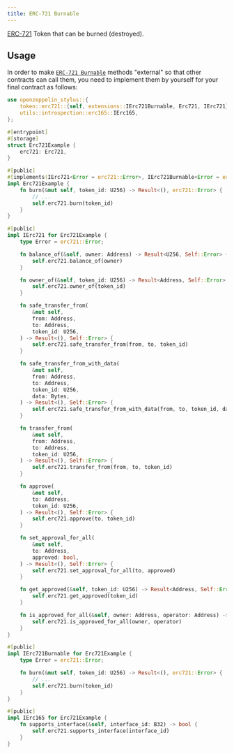 ```yaml
---
title: ERC-721 Burnable
---
```


[ERC-721](/contracts-stylus/erc721) Token that can be burned (destroyed).

## Usage

In order to make [`ERC-721 Burnable`](https://docs.rs/openzeppelin-stylus/0.3.0/openzeppelin_stylus/token/erc721/extensions/burnable/index.html) methods "external" so that other contracts can call them, you need to implement them by yourself for your final contract as follows:

```rust
use openzeppelin_stylus::{
    token::erc721::{self, extensions::IErc721Burnable, Erc721, IErc721},
    utils::introspection::erc165::IErc165,
};

#[entrypoint]
#[storage]
struct Erc721Example {
    erc721: Erc721,
}

#[public]
#[implements(IErc721<Error = erc721::Error>, IErc721Burnable<Error = erc721::Error>, IErc165)]
impl Erc721Example {
    fn burn(&mut self, token_id: U256) -> Result<(), erc721::Error> {
        // ...
        self.erc721.burn(token_id)
    }
}

#[public]
impl IErc721 for Erc721Example {
    type Error = erc721::Error;

    fn balance_of(&self, owner: Address) -> Result<U256, Self::Error> {
        self.erc721.balance_of(owner)
    }

    fn owner_of(&self, token_id: U256) -> Result<Address, Self::Error> {
        self.erc721.owner_of(token_id)
    }

    fn safe_transfer_from(
        &mut self,
        from: Address,
        to: Address,
        token_id: U256,
    ) -> Result<(), Self::Error> {
        self.erc721.safe_transfer_from(from, to, token_id)
    }

    fn safe_transfer_from_with_data(
        &mut self,
        from: Address,
        to: Address,
        token_id: U256,
        data: Bytes,
    ) -> Result<(), Self::Error> {
        self.erc721.safe_transfer_from_with_data(from, to, token_id, data)
    }

    fn transfer_from(
        &mut self,
        from: Address,
        to: Address,
        token_id: U256,
    ) -> Result<(), Self::Error> {
        self.erc721.transfer_from(from, to, token_id)
    }

    fn approve(
        &mut self,
        to: Address,
        token_id: U256,
    ) -> Result<(), Self::Error> {
        self.erc721.approve(to, token_id)
    }

    fn set_approval_for_all(
        &mut self,
        to: Address,
        approved: bool,
    ) -> Result<(), Self::Error> {
        self.erc721.set_approval_for_all(to, approved)
    }

    fn get_approved(&self, token_id: U256) -> Result<Address, Self::Error> {
        self.erc721.get_approved(token_id)
    }

    fn is_approved_for_all(&self, owner: Address, operator: Address) -> bool {
        self.erc721.is_approved_for_all(owner, operator)
    }
}

#[public]
impl IErc721Burnable for Erc721Example {
    type Error = erc721::Error;

    fn burn(&mut self, token_id: U256) -> Result<(), erc721::Error> {
        // ...
        self.erc721.burn(token_id)
    }
}

#[public]
impl IErc165 for Erc721Example {
    fn supports_interface(&self, interface_id: B32) -> bool {
        self.erc721.supports_interface(interface_id)
    }
}
```
